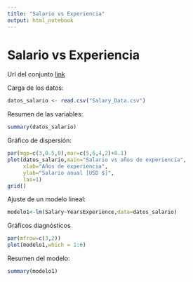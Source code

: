 ```yaml
---
title: "Salario vs Experiencia"
output: html_notebook
---
```


# Salario vs Experiencia

Url del conjunto [link](https://www.kaggle.com/karthickveerakumar/salary-data-simple-linear-regression/version/1#)

Carga de los datos:

```r
datos_salario <- read.csv("Salary_Data.csv")
```

Resumen de las variables:

```r
summary(datos_salario)
```

Gráfico de dispersión:

```r
par(mgp=c(3,0.5,0),mar=c(5,6,4,2)+0.1)
plot(datos_salario,main="Salario vs años de experiencia",
     xlab="Años de experiencia",
     ylab="Salario anual [USD $]",
     las=1)
grid()

```

Ajuste de un modelo lineal:

```r
modelo1<-lm(Salary~YearsExperience,data=datos_salario)
```

Gráficos diagnósticos

```r
par(mfrow=c(3,2))
plot(modelo1,which = 1:6)
```

Resumen del modelo:

```r
summary(modelo1)
```



